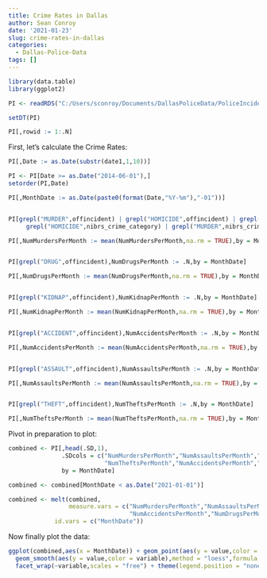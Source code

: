 ```yaml
---
title: Crime Rates in Dallas
author: Sean Conroy
date: '2021-01-23'
slug: crime-rates-in-dallas
categories:
  - Dallas-Police-Data
tags: []
---
```



```r

library(data.table)
library(ggplot2)

PI <- readRDS("C:/Users/sconroy/Documents/DallasPoliceData/PoliceIncidents1-9-21.RDS")

setDT(PI)

PI[,rowid := 1:.N]


```


First, let's calculate the Crime Rates:
```r

PI[,Date := as.Date(substr(date1,1,10))]

PI <- PI[Date >= as.Date("2014-06-01"),]
setorder(PI,Date)

PI[,MonthDate := as.Date(paste0(format(Date,"%Y-%m"),"-01"))]


PI[grepl("MURDER",offincident) | grepl("HOMICIDE",offincident) | grepl("MURDER",ucr_offense) | 
     grepl("HOMICIDE",nibrs_crime_category) | grepl("MURDER",nibrs_crime),NumMurdersPerMonth := .N,by = MonthDate]

PI[,NumMurdersPerMonth := mean(NumMurdersPerMonth,na.rm = TRUE),by = MonthDate]


PI[grepl("DRUG",offincident),NumDrugsPerMonth := .N,by = MonthDate]

PI[,NumDrugsPerMonth := mean(NumDrugsPerMonth,na.rm = TRUE),by = MonthDate]


PI[grepl("KIDNAP",offincident),NumKidnapPerMonth := .N,by = MonthDate]

PI[,NumKidnapPerMonth := mean(NumKidnapPerMonth,na.rm = TRUE),by = MonthDate]


PI[grepl("ACCIDENT",offincident),NumAccidentsPerMonth := .N,by = MonthDate]

PI[,NumAccidentsPerMonth := mean(NumAccidentsPerMonth,na.rm = TRUE),by = MonthDate]


PI[grepl("ASSAULT",offincident),NumAssaultsPerMonth := .N,by = MonthDate]

PI[,NumAssaultsPerMonth := mean(NumAssaultsPerMonth,na.rm = TRUE),by = MonthDate]


PI[grepl("THEFT",offincident),NumTheftsPerMonth := .N,by = MonthDate]

PI[,NumTheftsPerMonth := mean(NumTheftsPerMonth,na.rm = TRUE),by = MonthDate]

```


Pivot in preparation to plot:
```r
combined <- PI[,head(.SD,1),
               .SDcols = c("NumMurdersPerMonth","NumAssaultsPerMonth","NumKidnapPerMonth",
                           "NumTheftsPerMonth","NumAccidentsPerMonth","NumDrugsPerMonth"),
               by = MonthDate]

combined <- combined[MonthDate < as.Date("2021-01-01")]

combined <- melt(combined,
                 measure.vars = c("NumMurdersPerMonth","NumAssaultsPerMonth","NumTheftsPerMonth",
                                  "NumAccidentsPerMonth","NumDrugsPerMonth","NumKidnapPerMonth"),
             id.vars = c("MonthDate"))

```



Now finally plot the data:
```r

ggplot(combined,aes(x = MonthDate)) + geom_point(aes(y = value,color = variable)) +
  geom_smooth(aes(y = value,color = variable),method = "loess",formula = y ~ x,n = 50,na.rm = TRUE) +
  facet_wrap(~variable,scales = "free") + theme(legend.position = "none")


```
